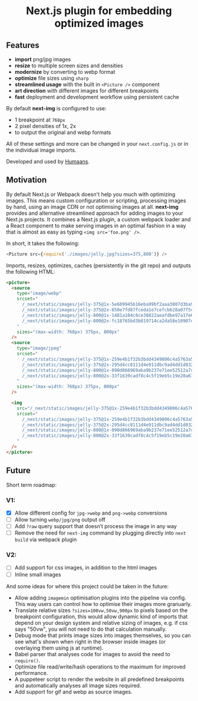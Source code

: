 <h1 align='center' style={{ marginTop: 0, marginBottom: '180px' }}>
  Next.js plugin for embedding optimized images
</h1>

## Features

- **import** png/jpg images
- **resize** to multiple screen sizes and densities
- **modernize** by converting to webp format
- **optimize** file sizes using `sharp`
- **streamlined usage** with the built in `<Picture />` component
- **art direction** with different images for different breakpoints
- **fast** deployment and development workflow using persistent cache

By default **next-img** is configured to use:

- 1 breakpoint at `768px`
- 2 pixel densities of 1x, 2x
- to output the original and webp formats

All of these settings and more can be changed in your `next.config.js` or in the individual image imports.

Developed and used by [Humaans](https://humaans.io/).

## Motivation

By default Next.js or Webpack doesn't help you much with optimizing images. This means custom configuration or scripting, processing images by hand, using an image CDN or not optimising images at all. **next-img** provides and alternative streamlined approach for adding images to your Next.js projects. It combines a Next.js plugin, a custom webpack loader and a React component to make serving images in an optimal fashion in a way that is almost as easy as typing `<img src='foo.png' />`.

In short, it takes the following:

```js
<Picture src={require('./images/jelly.jpg?sizes=375,800')} />
```

Imports, resizes, optimizes, caches (persistently in the git repo) and outputs the following HTML:

```html
<picture>
  <source
    type="image/webp"
    srcset="
      /_next/static/images/jelly-375@1x-5e609945b16eba99bf2aaa3007d3ba92.webp  375w,
      /_next/static/images/jelly-375@2x-850e7fd87fceda1e7cefcb628a07f5c4.webp  750w,
      /_next/static/images/jelly-800@1x-1481a104c8ce38822aeafdbe97a17e69.webp  800w,
      /_next/static/images/jelly-800@2x-fc18765bd3b819714ca2da58e10907c9.webp 1600w
    "
    sizes="(max-width: 768px) 375px, 800px"
  />
  <source
    type="image/jpeg"
    srcset="
      /_next/static/images/jelly-375@1x-259e4b1f32b3bdd4349806c4a5763a54.jpg  375w,
      /_next/static/images/jelly-375@2x-295d4cc8111d4e911dbc9ad4dd1d8322.jpg  750w,
      /_next/static/images/jelly-800@1x-090d866969aba9b237e71ee52512a7c4.jpg  800w,
      /_next/static/images/jelly-800@2x-33f1639cadf8c4c5f19eb5c19e20a67d.jpg 1600w
    "
    sizes="(max-width: 768px) 375px, 800px"
  />

  <img
    src="/_next/static/images/jelly-375@1x-259e4b1f32b3bdd4349806c4a5763a54.jpg"
    srcset="
      /_next/static/images/jelly-375@1x-259e4b1f32b3bdd4349806c4a5763a54.jpg  375w,
      /_next/static/images/jelly-375@2x-295d4cc8111d4e911dbc9ad4dd1d8322.jpg  750w,
      /_next/static/images/jelly-800@1x-090d866969aba9b237e71ee52512a7c4.jpg  800w,
      /_next/static/images/jelly-800@2x-33f1639cadf8c4c5f19eb5c19e20a67d.jpg 1600w
    "
  />
</picture>
```

## Future

Short term roadmap:

### V1:

- [x] Allow different config for `jpg->webp` and `png->webp` conversions
- [ ] Allow turning `webp/jpg/png` output off
- [ ] Add `?raw` query support that doesn’t process the image in any way
- [ ] Remove the need for `next-img` command by plugging directly into `next build` via webpack plugin

### V2:

- [ ] Add support for css images, in addition to the html images
- [ ] Inline small images

And some ideas for where this project could be taken in the future:

- Allow adding `imagemin` optimisation plugins into the pipeline via config. This way users can control how to optimise their images more granuarly.
- Translate relative sizes `?sizes=100vw,50vw,900px` to pixels based on the breakpoint configuration, this would allow dynamic kind of imports that depend on your design system and relative sizing of images, e.g. if css says "50vw", you will not need to do that calculation manually.
- Debug mode that prints image sizes into images themselves, so you can see what's shown when right in the browser inside images (or overlaying them using js at runtime).
- Babel parser that analyses code for images to avoid the need to `require()`.
- Optimize file read/write/hash operations to the maximum for improved performance.
- A puppeteer script to render the website in all predefined breakpoints and automatically analyses all image sizes required.
- Add support for gif and webp as source images.
